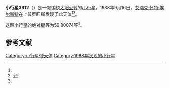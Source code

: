 {{Infobox planet
| bgcolour = #FFFFC0
| name = 3912 Troja
| symbol = 
| image = 
| caption = 
| discovery = yes
| discovery_ref = 
| discoverer = [[艾瑞克·怀特·埃尔斯特|艾瑞克·怀特·埃尔斯特]]
| discovery_site = [[上普罗旺斯|上普罗旺斯]] 
| discovered = 1988年9月16日
| designations = yes
| mp_name = 
| named_after = 
| alt_names = 1988 SG/ 1937 VJ / 1970 SZ / 1970 WK / 1977 RE9 / 1981 UC14 / 1985 XD
| mp_category = [[主带小行星|主带小行星]]
| orbit_ref = <ref name="a">[http://ssd.jpl.nasa.gov/sbdb.cgi?sstr=3912 3912 Troja] {{Wayback|url=http://ssd.jpl.nasa.gov/sbdb.cgi?sstr=3912 |date=20200917194051 }}，小行星數據庫瀏覽器（JPL Small-Body Database Browser）－[[美国国家航空航天局|美国国家航空航天局]]喷气推进实验室</ref>
| epoch = 2456400.5 (2013年4月18日更新)
| aphelion = {{convert|2.4493193|AU|km|3|abbr=on|lk=out}}
| perihelion = {{convert|2.3023147|AU|km|3|abbr=on}}
| semimajor = {{convert|2.3758170|AU|km|3|abbr=on}}
| eccentricity = 0.0309377
| period = 1337.574236 [[日|日]]<br />3.66[[儒略年|儒略年]]
| avg_speed = 
| inclination = 2.40218
| asc_node = 26.23345
| mean_anomaly = 
| arg_peri = 59.80074
| satellites = 
| physical_characteristics = yes
| dimensions = 
| mass = 
| density = 
| surface_grav = 
| escape_velocity = 
| sidereal_day = 
| axial_tilt = 
| pole_ecliptic_lat = 
| pole_ecliptic_lon = 
| albedo = 
| temperatures= 
| temp_name1 = 
| mean_temp_1 = 
| max_temp_1 = 
| temp_name2 = 
| max_temp_2 = 
| spectral_type = 
| abs_magnitude = 59.80074
}}

'''小行星3912'''（{{lang-en|3912 Troja}}）是一颗围绕[[太阳|太阳]][[公转|公转]]的[[小行星|小行星]]。1988年9月16日，[[艾瑞克·怀特·埃尔斯特|艾瑞克·怀特·埃尔斯特]]在上普罗旺斯发现了此天体<ref name="a" /><ref>{{cite news|title=小行星列表|url=http://cfa-www.harvard.edu/iau/lists/NumberedMPs.txt|accessdate=2013-07-08|newspaper=哈佛大学|archive-date=2008-05-17|archive-url=https://web.archive.org/web/20080517010638/http://cfa-www.harvard.edu/iau/lists/NumberedMPs.txt|dead-url=no}}</ref>。

这颗小行星的[[绝对星等|绝对星等]]为59.80074等<ref name="a" />。

==参考文献==
{{reflist}}
{{Minor Planet Number|[[小行星3911|小行星3911]]|[[小行星3913|小行星3913]]}}

{{小天体}}

[[Category:小行星带天体|Category:小行星带天体]]
[[Category:1988年发现的小行星|Category:1988年发现的小行星]]

{{asteroid-stub}}